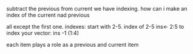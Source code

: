 subtract the previous from current
we have indexing. 
how can i make an index of the current nad previous

all except the first one. indexes: start with 2-5. 
index of 2-5 
ins<- 2:5
to index your vector: ins -1
(1:4)






each item plays a role as a previous and current item
